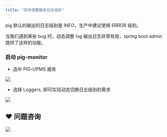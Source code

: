 ```yaml
---
title: "实时调整服务日志级别"
---
```


pig 默认的输出的日志级别是 INFO，生产中建议使用 ERROR 级别。

当我们遇到某些 bug 时，动态调整 log 输出日志非常有效，spring boot admin 提供了这样的功能。



### 启动 pig-monitor


+ 选中 PIG-UPMS 服务



![](https://cdn.nlark.com/yuque/0/2020/png/283679/1599314988462-93e37aa0-35c9-4930-b1a7-cb7151780b97.png)



+ 选择 Loggers, 即可实现动态切换日志级别的需求



![](https://gitee.com/pig4cloud/oss/raw/master/2020-9/20200901153228.png)

## ❤  问题咨询
![](https://cdn.nlark.com/yuque/0/2022/gif/283679/1662563973685-c22e9831-db66-42b5-973f-886d25d1e0e7.gif)

